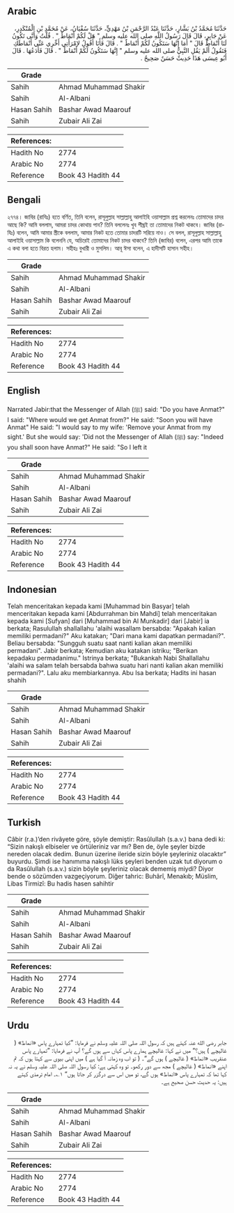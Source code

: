 ## Arabic


<div dir="rtl" lang="ar" style={{fontSize:'larger',backgroundColor:'#f8f9fa',padding:20}}>
حَدَّثَنَا مُحَمَّدُ بْنُ بَشَّارٍ، حَدَّثَنَا عَبْدُ الرَّحْمَنِ بْنُ مَهْدِيٍّ، حَدَّثَنَا سُفْيَانُ، عَنْ مُحَمَّدِ بْنِ الْمُنْكَدِرِ، عَنْ جَابِرٍ، قَالَ قَالَ رَسُولُ اللَّهِ صلى الله عليه وسلم ‏"‏ هَلْ لَكُمْ أَنْمَاطٌ ‏"‏ ‏.‏ قُلْتُ وَأَنَّى تَكُونُ لَنَا أَنْمَاطٌ قَالَ ‏"‏ أَمَا إِنَّهَا سَتَكُونُ لَكُمْ أَنْمَاطٌ ‏"‏ ‏.‏ قَالَ فَأَنَا أَقُولُ لاِمْرَأَتِي أَخِّرِي عَنِّي أَنْمَاطَكِ فَتَقُولُ أَلَمْ يَقُلِ النَّبِيُّ صلى الله عليه وسلم ‏"‏ إِنَّهَا سَتَكُونُ لَكُمْ أَنْمَاطٌ ‏"‏ ‏.‏ قَالَ فَأَدَعُهَا ‏.‏ قَالَ أَبُو عِيسَى هَذَا حَدِيثٌ حَسَنٌ صَحِيحٌ ‏.‏
</div>
<div style={{backgroundColor:'#f8f9fa',padding:20, marginBottom: 10}}><table> <thead> <tr> <th>Grade</th> <th></th> </tr> </thead> <tbody> <tr><td>Sahih</td><td>Ahmad Muhammad Shakir</td></tr><tr><td>Sahih</td><td>Al-Albani</td></tr><tr><td>Hasan Sahih</td><td>Bashar Awad Maarouf</td></tr><tr><td>Sahih</td><td>Zubair Ali Zai</td></tr></tbody></table><table> <thead> <tr> <th>References:</th> <th></th> </tr> </thead> <tbody><tr><td>Hadith No</td><td>2774</td></tr><tr><td>Arabic No</td><td>2774</td></tr><tr><td>Reference</td><td>Book 43 Hadith 44</td></tr></tbody></table></div>

## Bengali


<div dir="ltr" lang="bn" style={{fontSize:'larger',backgroundColor:'#f8f9fa',padding:20}}>
২৭৭৪। জাবির (রাযিঃ) হতে বর্ণিত, তিনি বলেন, রাসূলুল্লাহ সাল্লাল্লাহু আলাইহি ওয়াসাল্লাম প্রশ্ন করলেনঃ তোমাদের চাদর আছে কি? আমি বললাম, আমরা চাদর কোথায় পাব? তিনি বললেনঃ খুব শীঘ্রই তা তোমাদের নিকট থাকবে। জাবির (রাযিঃ) বলেন, আমি আমার স্ত্রীকে বললাম, আমার নিকট হতে তোমার চাদরটি সরিয়ে নাও। সে বলল, রাসূলুল্লাহ সাল্লাল্লাহু আলাইহি ওয়াসাল্লাম কি বলেননি যে, অচিরেই তোমাদের নিকট চাদর থাকবে? তিনি (জাবির) বলেন, এরপর আমি তাকে এ কথা বলা হতে বিরত হলাম। সহীহঃ বুখারী ও মুসলিম। আবূ ঈসা বলেন, এ হাদীসটি হাসান সহীহ।
</div>
<div style={{backgroundColor:'#f8f9fa',padding:20, marginBottom: 10}}><table> <thead> <tr> <th>Grade</th> <th></th> </tr> </thead> <tbody> <tr><td>Sahih</td><td>Ahmad Muhammad Shakir</td></tr><tr><td>Sahih</td><td>Al-Albani</td></tr><tr><td>Hasan Sahih</td><td>Bashar Awad Maarouf</td></tr><tr><td>Sahih</td><td>Zubair Ali Zai</td></tr></tbody></table><table> <thead> <tr> <th>References:</th> <th></th> </tr> </thead> <tbody><tr><td>Hadith No</td><td>2774</td></tr><tr><td>Arabic No</td><td>2774</td></tr><tr><td>Reference</td><td>Book 43 Hadith 44</td></tr></tbody></table></div>

## English


<div dir="ltr" lang="en" style={{fontSize:'larger',backgroundColor:'#f8f9fa',padding:20}}>
Narrated Jabir:that the Messenger of Allah (ﷺ) said: "Do you have Anmat?" I said: "Where would we get Anmat from?" He said: "Soon you will have Anmat" He said: "I would say to my wife: 'Remove your Anmat from my sight.' But she would say: 'Did not the Messenger of Allah (ﷺ) say: "Indeed you shall soon have Anmat?" He said: "So I left it
</div>
<div style={{backgroundColor:'#f8f9fa',padding:20, marginBottom: 10}}><table> <thead> <tr> <th>Grade</th> <th></th> </tr> </thead> <tbody> <tr><td>Sahih</td><td>Ahmad Muhammad Shakir</td></tr><tr><td>Sahih</td><td>Al-Albani</td></tr><tr><td>Hasan Sahih</td><td>Bashar Awad Maarouf</td></tr><tr><td>Sahih</td><td>Zubair Ali Zai</td></tr></tbody></table><table> <thead> <tr> <th>References:</th> <th></th> </tr> </thead> <tbody><tr><td>Hadith No</td><td>2774</td></tr><tr><td>Arabic No</td><td>2774</td></tr><tr><td>Reference</td><td>Book 43 Hadith 44</td></tr></tbody></table></div>

## Indonesian


<div dir="ltr" lang="id" style={{fontSize:'larger',backgroundColor:'#f8f9fa',padding:20}}>
Telah menceritakan kepada kami [Muhammad bin Basyar] telah menceritakan kepada kami [Abdurrahman bin Mahdi] telah menceritakan kepada kami [Sufyan] dari [Muhammad bin Al Munkadir] dari [Jabir] ia berkata; Rasulullah shallallahu 'alaihi wasallam bersabda: "Apakah kalian memiliki permadani?" Aku katakan; "Dari mana kami dapatkan permadani?". Beliau bersabda: "Sungguh suatu saat nanti kalian akan memiliki permadani". Jabir berkata; Kemudian aku katakan istriku; "Berikan kepadaku permadanimu." Istrinya berkata; "Bukankah Nabi Shallallahu 'alaihi wa salam telah bersabda bahwa suatu hari nanti kalian akan memiliki permadani?". Lalu aku membiarkannya. Abu Isa berkata; Hadits ini hasan shahih
</div>
<div style={{backgroundColor:'#f8f9fa',padding:20, marginBottom: 10}}><table> <thead> <tr> <th>Grade</th> <th></th> </tr> </thead> <tbody> <tr><td>Sahih</td><td>Ahmad Muhammad Shakir</td></tr><tr><td>Sahih</td><td>Al-Albani</td></tr><tr><td>Hasan Sahih</td><td>Bashar Awad Maarouf</td></tr><tr><td>Sahih</td><td>Zubair Ali Zai</td></tr></tbody></table><table> <thead> <tr> <th>References:</th> <th></th> </tr> </thead> <tbody><tr><td>Hadith No</td><td>2774</td></tr><tr><td>Arabic No</td><td>2774</td></tr><tr><td>Reference</td><td>Book 43 Hadith 44</td></tr></tbody></table></div>

## Turkish


<div dir="ltr" lang="tr" style={{fontSize:'larger',backgroundColor:'#f8f9fa',padding:20}}>
Câbir (r.a.)’den rivâyete göre, şöyle demiştir: Rasûlullah (s.a.v.) bana dedi ki: “Sizin nakışlı elbiseler ve örtüleriniz var mı? Ben de, öyle şeyler bizde nereden olacak dedim. Bunun üzerine ileride sizin böyle şeyleriniz olacaktır” buyurdu. Şimdi ise hanımıma nakışlı lüks şeyleri benden uzak tut diyorum o da Rasûlullah (s.a.v.) sizin böyle şeyleriniz olacak dememiş miydi? Diyor bende o sözümden vazgeçiyorum. Diğer tahric: Buhârî, Menakıb; Müslim, Libas Tirmizî: Bu hadis hasen sahihtir
</div>
<div style={{backgroundColor:'#f8f9fa',padding:20, marginBottom: 10}}><table> <thead> <tr> <th>Grade</th> <th></th> </tr> </thead> <tbody> <tr><td>Sahih</td><td>Ahmad Muhammad Shakir</td></tr><tr><td>Sahih</td><td>Al-Albani</td></tr><tr><td>Hasan Sahih</td><td>Bashar Awad Maarouf</td></tr><tr><td>Sahih</td><td>Zubair Ali Zai</td></tr></tbody></table><table> <thead> <tr> <th>References:</th> <th></th> </tr> </thead> <tbody><tr><td>Hadith No</td><td>2774</td></tr><tr><td>Arabic No</td><td>2774</td></tr><tr><td>Reference</td><td>Book 43 Hadith 44</td></tr></tbody></table></div>

## Urdu


<div dir="rtl" lang="ur" style={{fontSize:'larger',backgroundColor:'#f8f9fa',padding:20}}>
جابر رضی الله عنہ کہتے ہیں کہ رسول اللہ صلی اللہ علیہ وسلم نے فرمایا: ”کیا تمہارے پاس «انماط» ( غالیچے ) ہیں؟“ میں نے کہا: غالیچے ہمارے پاس کہاں سے ہوں گے؟ آپ نے فرمایا: ”تمہارے پاس عنقریب «انماط» ( غالیچے ) ہوں گے“۔ ( تو اب وہ زمانہ آ گیا ہے ) میں اپنی بیوی سے کہتا ہوں کہ تم اپنے «انماط» ( غالیچے ) مجھ سے دور رکھو۔ تو وہ کہتی ہے: کیا رسول اللہ صلی اللہ علیہ وسلم نے یہ نہ کہا تھا کہ تمہارے پاس «انماط» ہوں گے، تو میں اس سے درگزر کر جاتا ہوں“ ۱؎۔ امام ترمذی کہتے ہیں: یہ حدیث حسن صحیح ہے۔
</div>
<div style={{backgroundColor:'#f8f9fa',padding:20, marginBottom: 10}}><table> <thead> <tr> <th>Grade</th> <th></th> </tr> </thead> <tbody> <tr><td>Sahih</td><td>Ahmad Muhammad Shakir</td></tr><tr><td>Sahih</td><td>Al-Albani</td></tr><tr><td>Hasan Sahih</td><td>Bashar Awad Maarouf</td></tr><tr><td>Sahih</td><td>Zubair Ali Zai</td></tr></tbody></table><table> <thead> <tr> <th>References:</th> <th></th> </tr> </thead> <tbody><tr><td>Hadith No</td><td>2774</td></tr><tr><td>Arabic No</td><td>2774</td></tr><tr><td>Reference</td><td>Book 43 Hadith 44</td></tr></tbody></table></div>